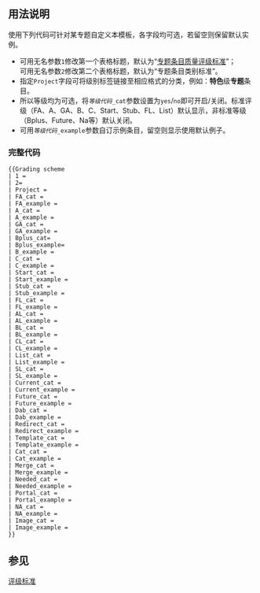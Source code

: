 {{Documentation subpage}}
{{NoteTA|G1=IT}}
== 用法说明 ==
使用下列代码可针对某专题自定义本模板，各字段均可选，若留空则保留默认实例。
* 可用无名参数<code>1</code>修改第一个表格标题，默认为“[[Wikipedia:条目质量评级标准|专题条目质量评级标准]]”；<br />可用无名参数<code>2</code>修改第二个表格标题，默认为“专题条目类别标准”。
* 指定<code>Project</code>字段可将级别标签链接至相应格式的分类，例如：'''特色'''级'''专题'''条目。
* 所以等级均为可选，将<code><var>等级代码</var>_cat</code>参数设置为<code>yes</code>/<code>no</code>即可开启/关闭。标准评级（FA、A、GA、B、C、Start、Stub、FL、List）默认显示，非标准等级（Bplus、Future、Na等）默认关闭。
* 可用<code><var>等级代码</var>_example</code>参数自订示例条目，留空则显示使用默认例子。

=== 完整代码 ===
<pre style="width:50%;" >{{Grading scheme
| 1 =
| 2=
| Project =
| FA_cat =
| FA_example =
| A_cat =
| A_example =
| GA_cat =
| GA_example =
| Bplus_cat=
| Bplus_example=
| B_example =
| C_cat =
| C_example =
| Start_cat = 
| Start_example =
| Stub_cat =
| Stub_example =
| FL_cat =
| FL_example =
| AL_cat =
| AL_example = 
| BL_cat = 
| BL_example = 
| CL_cat =
| CL_example =
| List_cat =
| List_example =
| SL_cat = 
| SL_example = 
| Current_cat =
| Current_example =
| Future_cat =
| Future_example =
| Dab_cat =
| Dab_example =
| Redirect_cat =
| Redirect_example =
| Template_cat =
| Template_example =
| Cat_cat =
| Cat_example =
| Merge_cat =
| Merge_example =
| Needed_cat =
| Needed_example =
| Portal_cat =
| Portal_example =
| NA_cat =
| NA_example =
| Image_cat =
| Image_example =
}}</pre>

== 参见 ==
{{Grading scheme/doc/see also}}

<includeonly>
[[Category:评级模板|评级标准]]
</includeonly>